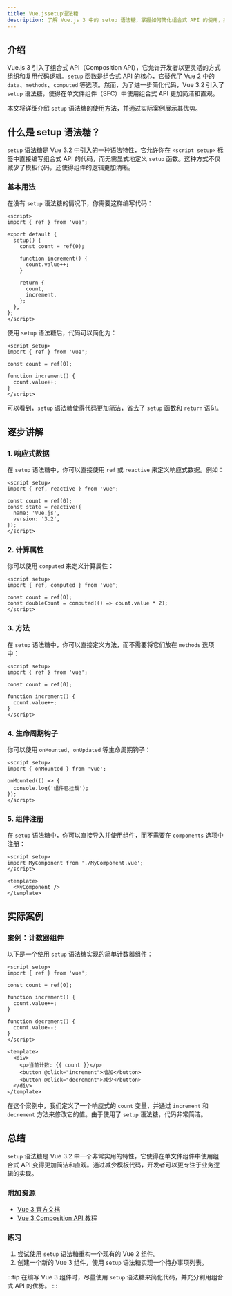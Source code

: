 ```yaml
---
title: Vue.jssetup语法糖
description: 了解 Vue.js 3 中的 setup 语法糖，掌握如何简化组合式 API 的使用，提升开发效率。
---
```


## 介绍

Vue.js 3 引入了组合式 API（Composition API），它允许开发者以更灵活的方式组织和复用代码逻辑。`setup` 函数是组合式 API 的核心，它替代了 Vue 2 中的 `data`、`methods`、`computed` 等选项。然而，为了进一步简化代码，Vue 3.2 引入了 `setup` 语法糖，使得在单文件组件（SFC）中使用组合式 API 更加简洁和直观。

本文将详细介绍 `setup` 语法糖的使用方法，并通过实际案例展示其优势。

## 什么是 setup 语法糖？

`setup` 语法糖是 Vue 3.2 中引入的一种语法特性，它允许你在 `<script setup>` 标签中直接编写组合式 API 的代码，而无需显式地定义 `setup` 函数。这种方式不仅减少了模板代码，还使得组件的逻辑更加清晰。

### 基本用法

在没有 `setup` 语法糖的情况下，你需要这样编写代码：

```vue
<script>
import { ref } from 'vue';

export default {
  setup() {
    const count = ref(0);

    function increment() {
      count.value++;
    }

    return {
      count,
      increment,
    };
  },
};
</script>
```

使用 `setup` 语法糖后，代码可以简化为：

```vue
<script setup>
import { ref } from 'vue';

const count = ref(0);

function increment() {
  count.value++;
}
</script>
```

可以看到，`setup` 语法糖使得代码更加简洁，省去了 `setup` 函数和 `return` 语句。

## 逐步讲解

### 1. 响应式数据

在 `setup` 语法糖中，你可以直接使用 `ref` 或 `reactive` 来定义响应式数据。例如：

```vue
<script setup>
import { ref, reactive } from 'vue';

const count = ref(0);
const state = reactive({
  name: 'Vue.js',
  version: '3.2',
});
</script>
```

### 2. 计算属性

你可以使用 `computed` 来定义计算属性：

```vue
<script setup>
import { ref, computed } from 'vue';

const count = ref(0);
const doubleCount = computed(() => count.value * 2);
</script>
```

### 3. 方法

在 `setup` 语法糖中，你可以直接定义方法，而不需要将它们放在 `methods` 选项中：

```vue
<script setup>
import { ref } from 'vue';

const count = ref(0);

function increment() {
  count.value++;
}
</script>
```

### 4. 生命周期钩子

你可以使用 `onMounted`、`onUpdated` 等生命周期钩子：

```vue
<script setup>
import { onMounted } from 'vue';

onMounted(() => {
  console.log('组件已挂载');
});
</script>
```

### 5. 组件注册

在 `setup` 语法糖中，你可以直接导入并使用组件，而不需要在 `components` 选项中注册：

```vue
<script setup>
import MyComponent from './MyComponent.vue';
</script>

<template>
  <MyComponent />
</template>
```

## 实际案例

### 案例：计数器组件

以下是一个使用 `setup` 语法糖实现的简单计数器组件：

```vue
<script setup>
import { ref } from 'vue';

const count = ref(0);

function increment() {
  count.value++;
}

function decrement() {
  count.value--;
}
</script>

<template>
  <div>
    <p>当前计数: {{ count }}</p>
    <button @click="increment">增加</button>
    <button @click="decrement">减少</button>
  </div>
</template>
```

在这个案例中，我们定义了一个响应式的 `count` 变量，并通过 `increment` 和 `decrement` 方法来修改它的值。由于使用了 `setup` 语法糖，代码非常简洁。

## 总结

`setup` 语法糖是 Vue 3.2 中一个非常实用的特性，它使得在单文件组件中使用组合式 API 变得更加简洁和直观。通过减少模板代码，开发者可以更专注于业务逻辑的实现。

### 附加资源

- [Vue 3 官方文档](https://v3.vuejs.org/guide/composition-api-introduction.html)
- [Vue 3 Composition API 教程](https://www.vuemastery.com/courses/vue-3-essentials/composition-api)

### 练习

1. 尝试使用 `setup` 语法糖重构一个现有的 Vue 2 组件。
2. 创建一个新的 Vue 3 组件，使用 `setup` 语法糖实现一个待办事项列表。

:::tip
在编写 Vue 3 组件时，尽量使用 `setup` 语法糖来简化代码，并充分利用组合式 API 的优势。
:::